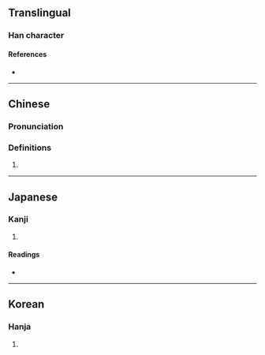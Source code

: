 {{character info/new}}
{{character info|0x2F864}}
==Translingual==

===Han character===
{{Han char|rn=38|rad=女|as=07|sn=10|four=|canj=VCRU|ids=⿰女兌}}

====References====
* {{Han ref|kx=0263.120|dkj=06333|dj=0529.290|hdz=21053.040|uh=5A27|ud=23079}}

----

==Chinese==
{{zh-forms}}

===Pronunciation===
{{zh-pron
|m=tuì
|c=teoi3
|mc=y
|oc=y
|ma=
|cat=
}}

===Definitions===
{{zh-hanzi}}

# {{rfdef|zh}}

----

==Japanese==

===Kanji===
{{ja-kanji|grade=|rs=女07}}

# {{rfdef|ja|sort=女07}}

====Readings====
* {{ja-readings|on=[[たい]] (tai), [[て]] (te), [[えつ]] (etsu), [[えち]] (echi)|kun=[[みめよい]] (mimeyoi), [[よろこぶ]] (yorokobu)}}

----

==Korean==

===Hanja===
{{ko-hanja|hangeul=태|rv=tae|mr=t'ae}}

# {{rfdef|ko|sort=女07}}